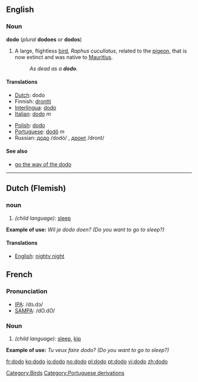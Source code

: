 {{wikipedia}}
==English==
===Noun===
'''dodo''' (''plural'' '''dodoes''' or '''dodos''')

# A large, flightless [[bird]], ''Raphus cucullatus'', related to the [[pigeon]], that is now extinct and was native to [[Mauritius]].
#: ''As dead as a '''dodo'''''.

====Translations====
{{top}}
*[[Dutch]]: dodo
*Finnish: [[drontti]]
*[[Interlingua]]: [[dodo]]
*[[Italian]]: [[dodo]] ''m''
{{mid}}
*[[Polish]]: [[dodo]]
*[[Portuguese]]: [[dodô]] ''m''
*Russian: [[додо]] /dodó/ {{m}}, [[дронт]] /dront/ {{m}}
{{bottom}}

[[Category:Birds]]

====See also====
*[[go the way of the dodo]]
----

==Dutch (Flemish)==

===noun===
# ''(child language):'' [[sleep]]
'''Example of use:''' ''Wil je dodo doen? (Do you want to go to sleep?)''

====Translations====
*[[English]]: [[nighty night]]

==French==

===Pronunciation===
*[[w:IPA|IPA]]: /dɔ.dɔ/
*[[w:SAMPA|SAMPA]]: /dO.dO/

===Noun===
# ''(child language):'' [[sleep]], [[kip]]
'''Example of use:''' ''Tu veux faire dodo? (Do you want to go to sleep?)''


[[Category:Portuguese derivations]]

[[fr:dodo]]
[[ko:dodo]]
[[io:dodo]]
[[no:dodo]]
[[pl:dodo]]
[[pt:dodo]]
[[vi:dodo]]
[[zh:dodo]]